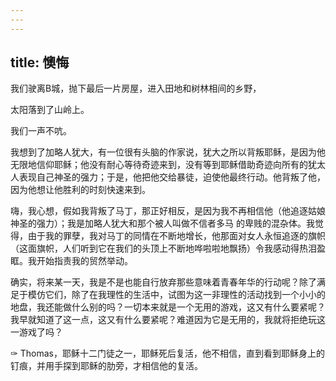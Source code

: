 ```yaml
---
---
---
```

title: 懊悔
---



我们驶离B城，抛下最后一片房屋，进入田地和树林相间的乡野，

太阳落到了山岭上。

我们一声不吭。

我想到了加略人犹大，有一位很有头脑的作家说，犹大之所以背叛耶稣，是因为他无限地信仰耶稣；他没有耐心等待奇迹来到，没有等到耶稣借助奇迹向所有的犹太人表现自己神圣的强力；于是，他把他交给暴徒，迫使他最终行动。他背叛了他，因为他想让他胜利的时刻快速来到。

嗨，我心想，假如我背叛了马丁，那正好相反，是因为我不再相信他（他追逐姑娘神圣的强力）；我是加略人犹大和那个被人叫做不信者多马 的卑贱的混杂体。我觉得，由于我的罪孽，我对马丁的同情在不断地增长，他那面对女人永恒追逐的旗帜（这面旗帜，人们听到它在我们的头顶上不断地哗啦啦地飘扬）令我感动得热泪盈眶。我开始指责我的贸然举动。

确实，将来某一天，我是不是也能自行放弃那些意味着青春年华的行动呢？除了满足于模仿它们，除了在我理性的生活中，试图为这一非理性的活动找到一个小小的地盘，我还能做什么别的吗？一切本来就是一个无用的游戏，这又有什么要紧呢？我早就知道了这一点，这又有什么要紧呢？难道因为它是无用的，我就将拒绝玩这一游戏了吗？

✑ Thomas，耶稣十二门徒之一，耶稣死后复活，他不相信，直到看到耶稣身上的钉痕，并用手探到耶稣的肋旁，才相信他的复活。